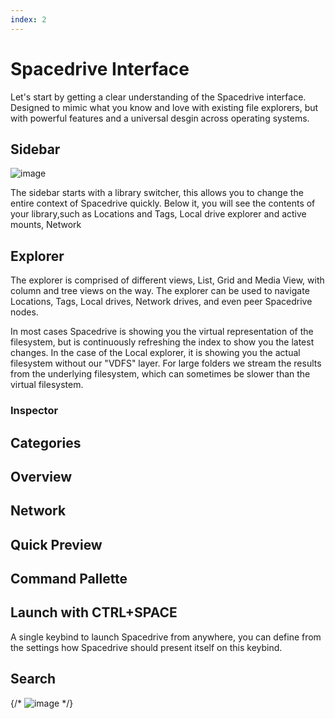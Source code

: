 ```yaml
---
index: 2
---
```


# Spacedrive Interface

Let's start by getting a clear understanding of the Spacedrive interface. Designed to mimic what you know and love with existing file explorers, but with powerful features and a universal desgin across operating systems.

## Sidebar

![image](/library_switcher.webp)

The sidebar starts with a library switcher, this allows you to change the entire context of Spacedrive quickly. Below it, you will see the contents of your library,such as Locations and Tags, Local drive explorer and active mounts, Network

## Explorer

The explorer is comprised of different views, List, Grid and Media View, with column and tree views on the way. The explorer can be used to navigate Locations, Tags, Local drives, Network drives, and even peer Spacedrive nodes.

In most cases Spacedrive is showing you the virtual representation of the filesystem, but is continuously refreshing the index to show you the latest changes. In the case of the Local explorer, it is showing you the actual filesystem without our "VDFS" layer. For large folders we stream the results from the underlying filesystem, which can sometimes be slower than the virtual filesystem.

### Inspector

## Categories

## Overview

## Network

## Quick Preview

## Command Pallette

## Launch with CTRL+SPACE

<Notice type="info" text="This feature is coming in mid April 2024" />

A single keybind to launch Spacedrive from anywhere, you can define from the settings how Spacedrive should present itself on this keybind.

## Search

{/* ![image](/thumbnails.webp) */}
